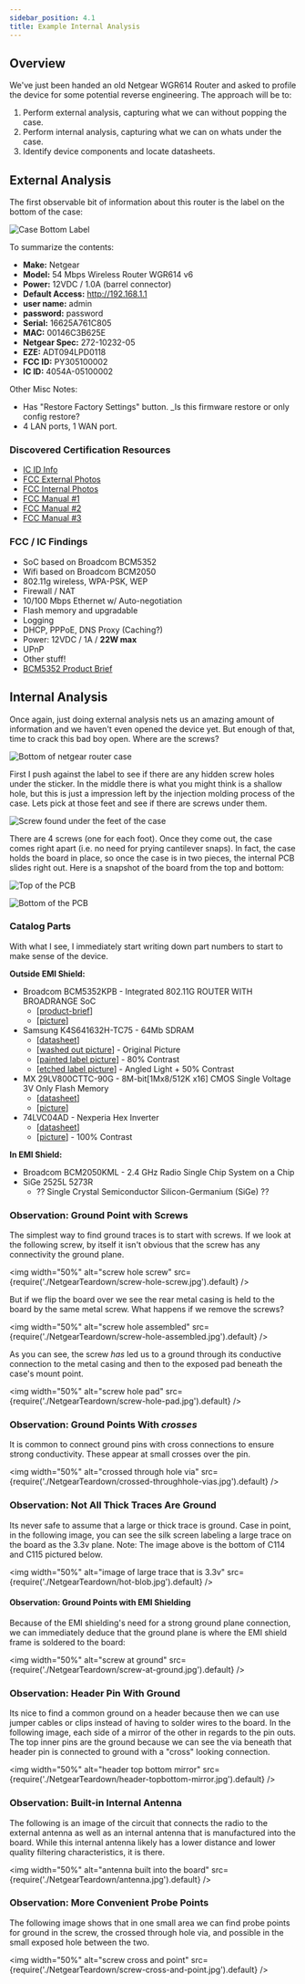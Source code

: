 ```yaml
---
sidebar_position: 4.1
title: Example Internal Analysis
---
```


## Overview

We've just been handed an old Netgear WGR614 Router and asked to profile the device for some potential reverse engineering. The approach will be to:

1. Perform external analysis, capturing what we can without popping the case.
2. Perform internal analysis, capturing what we can on whats under the case.
3. Identify device components and locate datasheets.

## External Analysis

The first observable bit of information about this router is the label on the bottom of the case:

![Case Bottom Label](./NetgearTeardown/case-bottom-label-autoleveled.jpg)

To summarize the contents:

- **Make:** Netgear
- **Model:** 54 Mbps Wireless Router WGR614 v6
- **Power:** 12VDC / 1.0A (barrel connector)
- **Default Access:** http://192.168.1.1
- **user name:** admin
- **password:** password
- **Serial:** 16625A761C805
- **MAC:** 00146C3B625E
- **Netgear Spec:** 272-10232-05
- **EZE:** ADT094LPD0118
- **FCC ID:** PY305100002
- **IC ID:** 4054A-05100002

Other Misc Notes:

- Has "Restore Factory Settings" button. \_Is this firmware restore or only config restore?
- 4 LAN ports, 1 WAN port.

### Discovered Certification Resources

- [IC ID Info](./NetgearTeardown/IC-ID-Info.pdf)
- [FCC External Photos](./NetgearTeardown/fcc-netgear-external-photos.pdf)
- [FCC Internal Photos](./NetgearTeardown/fcc-netgear-internal-photos.pdf)
- [FCC Manual #1](./NetgearTeardown/fcc-netgear-manual-1.pdf)
- [FCC Manual #2](./NetgearTeardown/fcc-netgear-manual-2.pdf)
- [FCC Manual #3](./NetgearTeardown/fcc-netgear-manual-3.pdf)

### FCC / IC Findings

- SoC based on Broadcom BCM5352
- Wifi based on Broadcom BCM2050
- 802.11g wireless, WPA-PSK, WEP
- Firewall / NAT
- 10/100 Mbps Ethernet w/ Auto-negotiation
- Flash memory and upgradable
- Logging
- DHCP, PPPoE, DNS Proxy (Caching?)
- Power: 12VDC / 1A / **22W max**
- UPnP
- Other stuff!
- [BCM5352 Product Brief](./NetgearTeardown/bcm5352-product-brief.pdf)

## Internal Analysis

Once again, just doing external analysis nets us an amazing amount of information and we haven't even opened the device yet. But enough of that, time to crack this bad boy open. Where are the screws?

![Bottom of netgear router case](./NetgearTeardown/case-bottom-feet.jpg)

First I push against the label to see if there are any hidden screw holes under the sticker. In the middle there is what you might think is a shallow hole, but this is just a impression left by the injection molding process of the case. Lets pick at those feet and see if there are screws under them.

![Screw found under the feet of the case](./NetgearTeardown/hidden-screw.jpg)

There are 4 screws (one for each foot). Once they come out, the case comes right apart (i.e. no need for prying cantilever snaps). In fact, the case holds the board in place, so once the case is in two pieces, the internal PCB slides right out. Here is a snapshot of the board from the top and bottom:

![Top of the PCB](./NetgearTeardown/whole-top.jpg)

![Bottom of the PCB](./NetgearTeardown/whole-bottom.jpg)

### Catalog Parts

With what I see, I immediately start writing down part numbers to start to make sense of the device.

**Outside EMI Shield:**

- Broadcom BCM5352KPB - Integrated 802.11G ROUTER WITH BROADRANGE SoC
  - [[product-brief](./NetgearTeardown/bcm5352-product-brief.pdf)]
  - [[picture](./NetgearTeardown/broadcom-mcu.jpg)]
- Samsung K4S641632H-TC75 - 64Mb SDRAM
  - [[datasheet](./NetgearTeardown/K4S-64163.pdf)]
  - [[washed out picture](./NetgearTeardown/samsung-k4s641632h-tc75-washedout.jpg)] - Original Picture
  - [[painted label picture](./NetgearTeardown/painted-id-plus80contrast.jpg)] - 80% Contrast
  - [[etched label picture](./NetgearTeardown/etched-id-plus50contrast.jpg)] - Angled Light + 50% Contrast
- MX 29LV800CTTC-90G - 8M-bit[1Mx8/512K x16] CMOS Single Voltage 3V Only Flash Memory
  - [[datasheet](./NetgearTeardown/29LV800CBTC-90G_MacronixInternational.pdf)]
  - [[picture](./NetgearTeardown/mx-29LV800CTTC-90G.jpg)]
- 74LVC04AD - Nexperia Hex Inverter
  - [[datasheet](./NetgearTeardown/74LVC04A-nexperia.pdf)]
  - [[picture](./NetgearTeardown/74LVC04AD-next-to-header.jpg)] - 100% Contrast

**In EMI Shield:**

- Broadcom BCM2050KML - 2.4 GHz Radio Single Chip System on a Chip
- SiGe 2525L 5273R
  - ?? Single Crystal Semiconductor Silicon-Germanium (SiGe) ??

### Observation: Ground Point with Screws

The simplest way to find ground traces is to start with screws. If we look at the following screw, by itself it isn't obvious that the screw has any connectivity the ground plane.

<img
  width="50%"
  alt="screw hole screw"
  src={require('./NetgearTeardown/screw-hole-screw.jpg').default}
/>

But if we flip the board over we see the rear metal casing is held to the board by the same metal screw. What happens if we remove the screws?

<img
  width="50%"
  alt="screw hole assembled"
  src={require('./NetgearTeardown/screw-hole-assembled.jpg').default}
/>

As you can see, the screw _has_ led us to a ground through its conductive connection to the metal casing and then to the exposed pad beneath the case's mount point.

<img
  width="50%"
  alt="screw hole pad"
  src={require('./NetgearTeardown/screw-hole-pad.jpg').default}
/>

### Observation: Ground Points With _crosses_

It is common to connect ground pins with cross connections to ensure strong conductivity. These appear at small crosses over the pin.

<img
  width="50%"
  alt="crossed through hole via"
  src={require('./NetgearTeardown/crossed-throughhole-vias.jpg').default}
/>

### Observation: Not All Thick Traces Are Ground

Its never safe to assume that a large or thick trace is ground. Case in point, in the following image, you can see the silk screen labeling a large trace on the board as the 3.3v plane. Note: The image above is the bottom of C114 and C115 pictured below.

<img
  width="50%"
  alt="image of large trace that is 3.3v"
  src={require('./NetgearTeardown/hot-blob.jpg').default}
/>

#### Observation: Ground Points with EMI Shielding

Because of the EMI shielding's need for a strong ground plane connection, we can immediately deduce that the ground plane is where the EMI shield frame is soldered to the board:

<img
  width="50%"
  alt="screw at ground"
  src={require('./NetgearTeardown/screw-at-ground.jpg').default}
/>

### Observation: Header Pin With Ground

Its nice to find a common ground on a header because then we can use jumper cables or clips instead of having to solder wires to the board. In the following image, each side of a mirror of the other in regards to the pin outs. The top inner pins are the ground because we can see the via beneath that header pin is connected to ground with a "cross" looking connection.

<img
  width="50%"
  alt="header top bottom mirror"
  src={require('./NetgearTeardown/header-topbottom-mirror.jpg').default}
/>

### Observation: Built-in Internal Antenna

The following is an image of the circuit that connects the radio to the external antenna as well as an internal antenna that is manufactured into the board. While this internal antenna likely has a lower distance and lower quality filtering characteristics, it is there.

<img
  width="50%"
  alt="antenna built into the board"
  src={require('./NetgearTeardown/antenna.jpg').default}
/>

### Observation: More Convenient Probe Points

The following image shows that in one small area we can find probe points for ground in the screw, the crossed through hole via, and possible in the small exposed hole between the two.

<img
  width="50%"
  alt="screw cross and point"
  src={require('./NetgearTeardown/screw-cross-and-point.jpg').default}
/>

<!-- Make: Netgear
Family: 54 Mbps Wireless Router
Model: WGR614 v6

User: admin
Password: admin
Serial: 16625A761C805
MAC: 00:14:6C:3B:62:5E
MAC OUI: 00:14:6C Netgear
Default Access: http://192.168.1.1
Power: 12V / 1A

EZE?: ADT 094LPD0118

Note: ADT likely means Advanced Data Technology Corporation (ADT) of Taiwan (from FCC Power of Attorney document).

FCC ID: PY305100002
IC ID: 4054A-05100002
MIC: R-LARN-05-0194
PCT ME06
CE 0560

Netgear Specification #: 272-10232-05
Note: Label sample from FCC shows a "Netgear Spec" as 270-10001-01.

Note: FCC Label Sample different than real label.

Google: filetype:pdf BCM5352

CE (formerly EC) stands for “Conformité Européenne", the French for European conformity. ... its an EU thing. There is a very similar logo where the CE stands for Chinese Export or China Export – this has nothing to do with European conformity. CE mark must be at least 5 mm high.

[RAPEX](https://ec.europa.eu/safety-gate-alerts/screen/webReport#weeklyReports) - Alert system for non-CE compliant products.

https://www.netgear.com/support/product/WGR614v6.aspx

https://embeddedbits.org/2020-02-20-extracting-firmware-from-devices-using-jtag/ -->
